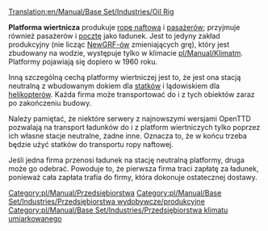[[Translation:en/Manual/Base Set/Industries/Oil Rig]]

{{pl/Industries|image=Oilrig.png
|name=Oil Rig
|climates=[[en/Manual/Climates]].
|accepts=[[en/Manual/Base Set/Cargos/Passengers]], [[en/Manual/Base Set/Cargos/Mail]].
|produces=[[en/Manual/Base Set/Cargos/Oil]], Passengers.
}}

'''Platforma wiertnicza''' produkuje [[pl/Manual/Base Set/Cargos/Ropa|ropę naftową]] i [[en/Pasażerowie|pasażerów]]; przyjmuje również pasażerów i [[pl/Manual/Base Set/Cargos/Poczta|pocztę]] jako ładunek. Jest to jedyny zakład produkcyjny (nie licząc [[pl/Manual/NewGRF|NewGRF-ów]] zmieniających grę), który jest zbudowany na wodzie, występuje tylko w klimacie [[pl/Manual/Klimat]]m. Platformy pojawiają się dopiero w 1960 roku. 

Inną szczególną cechą platformy wiertniczej jest to, że jest ona stacją neutralną z wbudowanym dokiem dla [[pl/Manual/Statki|statków]] i lądowiskiem dla [[pl/Manual/Samoloty|helikopterów]]. Każda firma może transportować do i z tych obiektów zaraz po zakończeniu budowy.

Należy pamiętać, że niektóre serwery z najnowszymi wersjami OpenTTD pozwalają na transport ładunków do i z platform wiertniczych tylko poprzez ich własne stacje neutralne, żadne inne. Oznacza to, że w końcu trzeba będzie użyć statków do transportu ropy naftowej.

Jeśli jedna firma przenosi ładunek na stację neutralną platformy, druga może go odebrać. Powoduje to, że pierwsza firma traci zapłatę za ładunek, ponieważ cała zapłata trafia do firmy, która dokonuje ostatecznej dostawy.

{{pl/Manual/Base Set/Industries/Navbox Industries}}

[[Category:pl/Manual/Przedsiębiorstwa]]
[[Category:pl/Manual/Base Set/Industries/Przedsiębiorstwa wydobywcze/produkcyjne]]
[[Category:pl/Manual/Base Set/Industries/Przedsiębiorstwa klimatu umiarkowanego]]